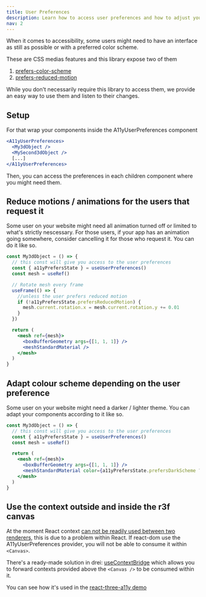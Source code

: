 ```yaml
---
title: User Preferences
description: Learn how to access user preferences and how to adjust your app using react-three-fiber with @react-three-a11y
nav: 2
---
```


When it comes to accessibility, some users might need to have an interface as still as possible or with a preferred color scheme.

These are CSS medias features and this library expose two of them

1. [prefers-color-scheme](https://developer.mozilla.org/en-US/docs/Web/CSS/@media/prefers-color-scheme)
1. [prefers-reduced-motion](https://developer.mozilla.org/en-US/docs/Web/CSS/@media/prefers-reduced-motion)

While you don't necessarily require this library to access them, we provide an easy way to use them and listen to their changes.

## Setup

For that wrap your components inside the A11yUserPreferences component

```jsx
<A11yUserPreferences>
  <My3dObject />
  <MySecond3dObject />
  [...]
</A11yUserPreferences>
```

Then, you can access the preferences in each children component where you might need them.

## Reduce motions / animations for the users that request it

Some user on your website might need all animation turned off or limited to what's strictly nescessary.
For those users, if your app has an animation going somewhere, consider cancelling it for those who request it.
You can do it like so.

```jsx
const My3dObject = () => {
  // this const will give you access to the user preferences
  const { a11yPrefersState } = useUserPreferences()
  const mesh = useRef()

  // Rotate mesh every frame
  useFrame(() => {
    //unless the user prefers reduced motion
    if (!a11yPrefersState.prefersReducedMotion) {
      mesh.current.rotation.x = mesh.current.rotation.y += 0.01
    }
  })

  return (
    <mesh ref={mesh}>
      <boxBufferGeometry args={[1, 1, 1]} />
      <meshStandardMaterial />
    </mesh>
  )
}
```

## Adapt colour scheme depending on the user preference

Some user on your website might need a darker / lighter theme. You can adapt your components according to it like so.

```jsx
const My3dObject = () => {
  // this const will give you access to the user preferences
  const { a11yPrefersState } = useUserPreferences()
  const mesh = useRef()

  return (
    <mesh ref={mesh}>
      <boxBufferGeometry args={[1, 1, 1]} />
      <meshStandardMaterial color={a11yPrefersState.prefersDarkScheme ? 'darkblue' : 'lightblue'} />
    </mesh>
  )
}
```

## Use the context outside and inside the r3f canvas

At the moment React context [can not be readily used between two renderers](hhttps://github.com/pmndrs/react-three-fiber/issues/43), this is due to a problem within React.
If react-dom use the A11yUserPreferences provider, you will not be able to consume it within `<Canvas>`.

There's a ready-made solution in drei: [useContextBridge](https://github.com/pmndrs/drei#usecontextbridge) which allows you to forward contexts provided above the `<Canvas />` to be consumed within it.

You can see how it's used in the [react-three-a11y demo](https://n4rzi.csb.app)
